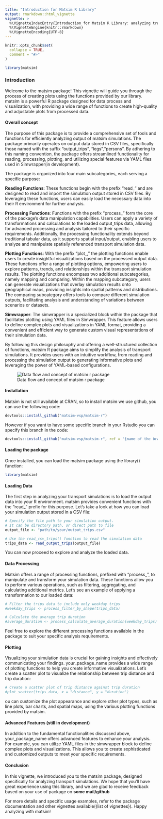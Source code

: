 ```yaml
---
title: "Introduction for Matsim R Library"
output: rmarkdown::html_vignette
vignette: >
  %\VignetteIndexEntry{Introduction for Matsim R Library: analyzing transport simulations}
  %\VignetteEngine{knitr::rmarkdown}
  %\VignetteEncoding{UTF-8}
---
```


```r
knitr::opts_chunk$set(
  collapse = TRUE,
  comment = "#>"
)
```

```r
library(matsim)
```

### Introduction
Welcome to the matsim package! This vignette will guide you through the process of creating plots using the functions provided by our library. matsim is a powerful R package designed for data process and visualization, with providing a wide range of functions to create high-quality and adjustable plots from processed data.

#### Overall concept

The purpose of this package is to provide a comprehensive set of tools and functions for efficiently analyzing output of matsim simulations. The package primarily operates on output data stored in CSV files, specifically those named with the suffix "output_trips", "legs","persons". By adhering to this naming convention, the package offers streamlined functionality for reading, processing, plotting, and utilizing special features via YAML files used in Simwrapper(in development).

The package is organized into four main subcategories, each serving a specific purpose:

**Reading Functions**: These functions begin with the prefix "read_" and are designed to read and import the simulation output stored in CSV files. By leveraging these functions, users can easily load the necessary data into their R environment for further analysis.

**Processing Functions**: Functions with the prefix "process_" form the core of the package's data manipulation capabilities. Users can apply a variety of transformations and calculations to the loaded output_trips data, allowing for advanced processing and analysis tailored to their specific requirements. Additionally, the processing functionality extends beyond traditional tabular data, as it supports spatial input/output, enabling users to analyze and manipulate spatially referenced transport simulation data.

**Plotting Functions**: With the prefix "plot_," the plotting functions enable users to create insightful visualizations based on the processed output data. These functions offer a range of plotting options, empowering users to explore patterns, trends, and relationships within the transport simulation results. The plotting functions encompass two additional subcategories, namely mapping and comparing. Within the mapping subcategory, users can generate visualizations that overlay simulation results onto geographical maps, providing insights into spatial patterns and distributions. The comparing subcategory offers tools to compare different simulation outputs, facilitating analysis and understanding of variations between scenarios or datasets.

**Simwrapper**: The simwrapper is a specialized block within the package that facilitates plotting using YAML files in Simwrapper. This feature allows users to define complex plots and visualizations in YAML format, providing a convenient and efficient way to generate custom visual representations of their simulation data.

By following this design philosophy and offering a well-structured collection of functions, matsim R package aims to simplify the analysis of transport simulations. It provides users with an intuitive workflow, from reading and processing the simulation output to generating informative plots and leveraging the power of YAML-based configurations.

![Data flow and concept of matsim r package](../inst/extdata/dataflow.png)


#### Installation
Matsim is not still available at CRAN, so to install matsim we use github, you can use the following code:

```r
devtools::install_github("matsim-vsp/matsim-r")
```
However if you want to have some specific branch in your Rstudio you can specify this branch in the code:
```r
devtools::install_github("matsim-vsp/matsim-r", ref = "{name of the branch}")
```
#### Loading the package
Once installed, you can load the matsim package using the library() function:
```r
library(matsim)
```



#### Loading Data

The first step in analyzing your transport simulations is to load the output data into your R environment. matsim provides convenient functions with the "read_" prefix for this purpose. Let's take a look at how you can load your simulation output stored in a CSV file:

```r
# Specify the file path to your simulation output. 
# It can be directory path, or direct path to file
output_file <- "path/to/your/output_trips.csv"

# Use the read_csv_trips() function to read the simulation data
trips_data <- read_output_trips(output_file)
```

You can now proceed to explore and analyze the loaded data.


#### Data Processing

Matsim offers a range of processing functions, prefixed with "process_", to manipulate and transform your simulation data. These functions allow you to perform various operations, such as filtering, aggregating, and calculating additional metrics. Let's see an example of applying a transformation to our loaded data:

```r
# Filter the trips data to include only weekday trips
#weekday_trips <- process_filter_by_shape(trips_data)

# Calculate the average trip duration
#average_duration <- process_calculate_average_duration(weekday_trips)
```

Feel free to explore the different processing functions available in the package to suit your specific analysis requirements.

#### Plotting

Visualizing your simulation data is crucial for gaining insights and effectively communicating your findings. your_package_name provides a wide range of plotting functions to help you create informative visualizations. Let's create a scatter plot to visualize the relationship between trip distance and trip duration:


```r
# Create a scatter plot of trip distance against trip duration
#plot_scatter(trips_data, x = "distance", y = "duration")
```

ou can customize the plot appearance and explore other plot types, such as line plots, bar charts, and spatial maps, using the various plotting functions provided by matsim.


#### Advanced Features (still in development)

In addition to the fundamental functionalities discussed above, your_package_name offers advanced features to enhance your analysis. For example, you can utilize YAML files in the simwrapper block to define complex plots and visualizations. This allows you to create sophisticated and customized outputs to meet your specific requirements.


#### Conclusion

In this vignette, we introduced you to the matsim package, designed specifically for analyzing transport simulations. We hope that you'll have great experience using this library, and we are glad to receive feedback based on your use of package on **some mail/github **

For more details and specific usage examples, refer to the package documentation and other vignettes available({list of vignettes}). Happy analyzing with matsim!
